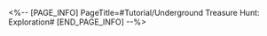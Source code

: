 <%-- [PAGE_INFO]
PageTitle=#Tutorial/Underground Treasure Hunt: Exploration#
[END_PAGE_INFO] --%>
{{Tutorial
|sort      = 801001
|title     = Underground Treasure Hunt: Exploration
|subtitle  = 
|type      = 
|about     = 
|image1    = Tutorial Underground Treasure Hunt Exploration 1.png{{subst:void|<!--$UPLOAD:<<SpriteOutput/TutorialPic/TutorialPage_801001.png>-<Tutorial Underground Treasure Hunt Exploration 1.png>>}}
|text1     = By {{Color|h|nobold=1|consuming Stamina}}, you can explore the illuminated areas.
|image2    = Tutorial Underground Treasure Hunt Exploration 2.png{{subst:void|<!--$UPLOAD:<<SpriteOutput/TutorialPic/TutorialPage_801020.png>-<Tutorial Underground Treasure Hunt Exploration 2.png>>}}
|text2     = {{Color|h|nobold=1|Dimmed areas cannot be explored or interacted with}}. Explore areas adjacent to dimmed areas to illuminate them.
}}